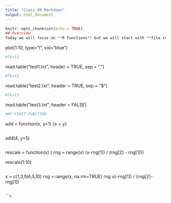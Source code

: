 ---
title: "Class_06 Markdown"
output: html_document
---

```{r setup, include=FALSE}
knitr::opts_chunk$set(echo = TRUE)
## Overview
Today we will focus on **R Functions** but we will start with **file reading**
```

plot(1:10, type="l", col="blue")

```{r setup, include=FALSE}
#Test1
```
read.table("test1.txt", header = TRUE, sep = ",")

```{r setup, include=FALSE}
#Test2
```
read.table("test2.txt", header = TRUE, sep = "$")

```{r setup, include=FALSE}
#Test3
```
read.table("test3.txt", header = FALSE)

```{r setup, include=FALSE}
#MY FIRST FUNCTION
```
add = function(x, y=1) {x + y}

```{r setup, include=FALSE}
```
add(4, y=5)


```{r setup, include=FALSE}
```
rescale = function(x) {
rng = range(x)
(x-rng[1]) / (rng[2] - rng[1])}


rescale(1:10)
```{r setup, include=FALSE}
```
x = c(1,3,NA,5,10)
rng = range(x, na.rm=TRUE)
rng
x(-rng[1]) / (rng[2]-rng[1])
```{r setup, include=FALSE}
```


```{r setup, include=FALSE}
